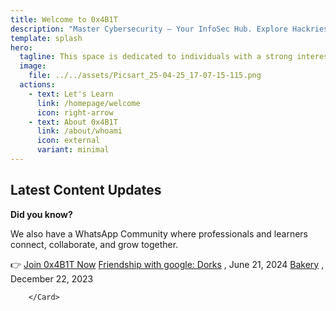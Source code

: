 ```yaml
---
title: Welcome to 0x4B1T
description: "Master Cybersecurity – Your InfoSec Hub. Explore Hackries, write-ups, articles, and more for in-depth insights."
template: splash
hero:
  tagline: This space is dedicated to individuals with a strong interest in the world of security. Here, you will find informative blogs, write-ups, roadmaps, resources, and more. Let’s break things down together.
  image:
    file: ../../assets/Picsart_25-04-25_17-07-15-115.png
  actions:
    - text: Let's Learn
      link: /homepage/welcome
      icon: right-arrow
    - text: About 0x4B1T
      link: /about/whoami
      icon: external
      variant: minimal
---
```



## Latest Content Updates


**Did you know?**  
  
We also have a WhatsApp Community where professionals and learners connect, collaborate, and grow together.  
  
👉 [Join 0x4B1T Now](https://chat.whatsapp.com/HOJpyncUr558i7hYtNZeer)
<CardGrid stagger>
	<Card title="Hackries" icon="star">
        </Card>
	<Card title="Articles" icon="document">
		[Friendship with google: Dorks](/articles/friendship-with-google-dorks/) , June 21, 2024
	</Card>
          <Card title="Write-ups" icon="pencil">
                [Bakery](/writeups/kpmg-bakery/) , December 22, 2023
        </Card>
        <Card title="Projects" icon="open-book">
               
        </Card>
</CardGrid>

<footer>
  <div class="footer-content">
    <script type="text/javascript" src="https://cdnjs.buymeacoffee.com/1.0.0/button.prod.min.js" data-name="bmc-button" data-slug="kris3c" data-color="#FFDD00" data-emoji=""  data-font="Cookie" data-text="Buy me a coffee" data-outline-color="#000000" data-font-color="#000000" data-coffee-color="#ffffff" ></script>
  </div>
</footer>
